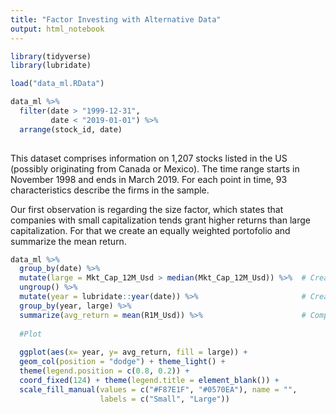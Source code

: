 ```yaml
---
title: "Factor Investing with Alternative Data"
output: html_notebook
---
```


```r
library(tidyverse)
library(lubridate)

load("data_ml.RData")

data_ml %>%
  filter(date > "1999-12-31",
         date < "2019-01-01") %>%
  arrange(stock_id, date)
        
```
This dataset comprises information on 1,207 stocks listed in the US (possibly originating from Canada or Mexico). The time range starts in November 1998 and ends in March 2019. For each point in time, 93 characteristics describe the firms in the sample.

Our first observation is regarding the size factor, which states that companies with small capitalization tends grant higher returns than large capitalization. For that we create an equally weighted portofolio and summarize the mean return.
```r
data_ml %>% 
  group_by(date) %>% 
  mutate(large = Mkt_Cap_12M_Usd > median(Mkt_Cap_12M_Usd)) %>%  # Creates a Large Cap colum
  ungroup() %>% 
  mutate(year = lubridate::year(date)) %>%                       # Creates a year variable
  group_by(year, large) %>% 
  summarize(avg_return = mean(R1M_Usd)) %>%                      # Compute the avg return
  
  #Plot
  
  ggplot(aes(x= year, y= avg_return, fill = large)) +
  geom_col(position = "dodge") + theme_light() +         
  theme(legend.position = c(0.8, 0.2)) +
  coord_fixed(124) + theme(legend.title = element_blank()) +
  scale_fill_manual(values = c("#F87E1F", "#0570EA"), name = "",
                    labels = c("Small", "Large"))

```